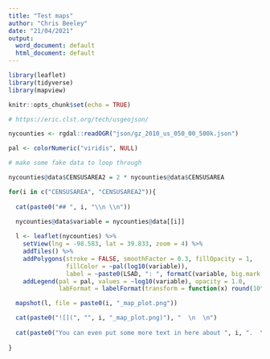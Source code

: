 ```yaml
---
title: "Test maps"
author: "Chris Beeley"
date: "21/04/2021"
output:
  word_document: default
  html_document: default
---
```


```r

library(leaflet)
library(tidyverse)
library(mapview)

knitr::opts_chunk$set(echo = TRUE)

# https://eric.clst.org/tech/usgeojson/

nycounties <- rgdal::readOGR("json/gz_2010_us_050_00_500k.json")

pal <- colorNumeric("viridis", NULL)

# make some fake data to loop through

nycounties@data$CENSUSAREA2 = 2 * nycounties@data$CENSUSAREA

```

```r

for(i in c("CENSUSAREA", "CENSUSAREA2")){
  
  cat(paste0("## ", i, "\\n \\n"))
  
  nycounties@data$variable = nycounties@data[[i]]

  l <- leaflet(nycounties) %>%
    setView(lng = -98.583, lat = 39.833, zoom = 4) %>%
    addTiles() %>%
    addPolygons(stroke = FALSE, smoothFactor = 0.3, fillOpacity = 1,
                fillColor = ~pal(log10(variable)),
                label = ~paste0(LSAD, ": ", formatC(variable, big.mark = ","))) %>%
    addLegend(pal = pal, values = ~log10(variable), opacity = 1.0,
              labFormat = labelFormat(transform = function(x) round(10^x)))

  mapshot(l, file = paste0(i, "_map_plot.png"))

  cat(paste0("![](", "", i, "_map_plot.png)"), "  \n  \n")
    
  cat(paste0("You can even put some more text in here about ", i, ".  \n  \n"))
  
}

```

